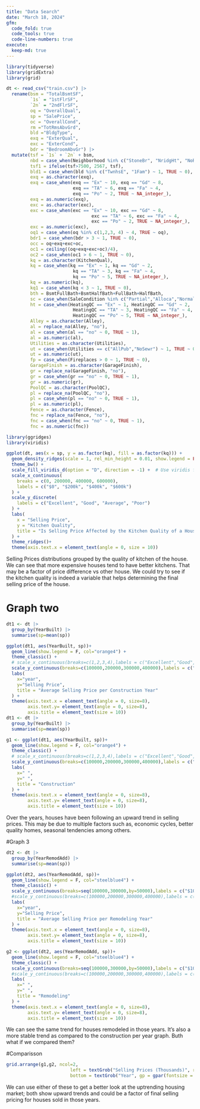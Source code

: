 ```yaml
---
title: "Data Search"
date: "March 18, 2024"
gfm:
  code_fold: true
  code_tools: true
  code-line-numbers: true
execute:
  keep-md: true
---
```


```r
library(tidyverse)
library(gridExtra)
library(grid)

dt <- read_csv("train.csv") |> 
  rename(bsm = "TotalBsmtSF",
         `1s` = "1stFlrSF",
         `2n` = "2ndFlrSF",
         oq = "OverallQual",
         sp = "SalePrice",
         oc = "OverallCond",
         rm ="TotRmsAbvGrd",
         bld ="BldgType",
         exq = "ExterQual",
         exc = "ExterCond",
         bdr = "BedroomAbvGr") |> 
  mutate(tsf = `1s` + `2n` + bsm,
         nbd = case_when(Neighborhood %in% c("StoneBr", "NridgHt", "NoRidge") ~ 1, TRUE ~ 0), 
         tsf1 = ifelse(tsf>7500, 2567, tsf),
         bld1 = case_when(bld %in% c("TwnhsE", "1Fam") ~ 1, TRUE ~ 0),
         exq = as.character(exq),
         exq = case_when(exq == "Ex" ~ 10, exq == "Gd" ~ 8, 
                         exq == "TA" ~ 6, exq == "Fa" ~ 4, 
                         exq == "Po" ~ 2, TRUE ~ NA_integer_),
         exq = as.numeric(exq), 
         exc = as.character(exc),
         exc = case_when(exc == "Ex" ~ 10, exc == "Gd" ~ 8, 
                                exc == "TA" ~ 6, exc == "Fa" ~ 4, 
                                exc == "Po" ~ 2, TRUE ~ NA_integer_), 
         exc = as.numeric(exc),
         oq1 = case_when(oq %in% c(1,2,3, 4) ~ 4, TRUE ~ oq),
         bdr1 = case_when(bdr > 3 ~ 1, TRUE ~ 0),
         occ = oq+exq+exc+oc,
         oc1 = ceiling((oq+exq+exc+oc)/4),
         oc2 = case_when(oc1 > 6 ~ 1, TRUE ~ 0),
         kq = as.character(KitchenQual),
         kq = case_when(kq == "Ex" ~ 1, kq == "Gd" ~ 2, 
                         kq == "TA" ~ 3, kq == "Fa" ~ 4, 
                         kq == "Po" ~ 5, TRUE ~ NA_integer_),
         kq = as.numeric(kq),
         kq1 = case_when(kq < 3 ~ 1, TRUE ~ 0),
         bth = BsmtFullBath+BsmtHalfBath+FullBath+HalfBath,
         sc = case_when(SaleCondition %in% c("Partial","Alloca","Normal") ~ 1, TRUE ~ 0),
         ht = case_when(HeatingQC == "Ex" ~ 1, HeatingQC == "Gd" ~ 2, 
                         HeatingQC == "TA" ~ 3, HeatingQC == "Fa" ~ 4, 
                         HeatingQC == "Po" ~ 5, TRUE ~ NA_integer_),
         Alley = as.character(Alley),
         al = replace_na(Alley, "no"),
         al = case_when(al == "no" ~ 0, TRUE ~ 1),
         al = as.numeric(al),
         Utilities = as.character(Utilities),
         ut = case_when(Utilities == c("AllPub","NoSewr") ~ 1, TRUE ~ 0), 
         ut = as.numeric(ut),
         fp = case_when(Fireplaces > 0 ~ 1, TRUE ~ 0),
         GarageFinish = as.character(GarageFinish),
         gr = replace_na(GarageFinish, "no"),
         gr = case_when(gr == "no" ~ 0, TRUE ~ 1),
         gr = as.numeric(gr),
         PoolQC = as.character(PoolQC),
         pl = replace_na(PoolQC, "no"),
         pl = case_when(pl == "no" ~ 0, TRUE ~ 1),
         pl = as.numeric(pl),
         Fence = as.character(Fence),
         fnc = replace_na(Fence, "no"),
         fnc = case_when(fnc == "no" ~ 0, TRUE ~ 1),
         fnc = as.numeric(fnc))

library(ggridges)
library(viridis)

ggplot(dt, aes(x = sp, y = as.factor(kq), fill = as.factor(kq))) +
  geom_density_ridges(scale = 1, rel_min_height = 0.01, show.legend = FALSE) +
  theme_bw() +
  scale_fill_viridis_d(option = "D", direction = -1) +  # Use viridis for color scale
  scale_x_continuous(
    breaks = c(0, 200000, 400000, 600000),
    labels = c("$0", "$200k", "$400k", "$600k")
  ) +
  scale_y_discrete(
    labels = c("Excellent", "Good", "Average", "Poor")
  ) +
  labs(
    x = "Selling Price",
    y = "Kitchen Quality",
    title = "Is Selling Price Affected by the Kitchen Quality of a House"
  ) +
  theme_ridges()+
  theme(axis.text.x = element_text(angle = 0, size = 10))


```

Selling Prices distributions grouped by the quality of kitchen of the house. We can see that more expensive houses tend to have better kitchens. That may be a factor of price difference vs other house. We could try to see if the kitchen quality is indeed a variable that helps determining the final selling price of the house.

# Graph two

```r
dt1 <- dt |> 
  group_by(YearBuilt) |> 
  summarise(sp=mean(sp))

ggplot(dt1, aes(YearBuilt, sp))+
  geom_line(show.legend = F, col="orange4") +
  theme_classic() +
  # scale_x_continuous(breaks=c(1,2,3,4),labels = c("Excellent","Good","Average","Poor"))+
  scale_y_continuous(breaks=c(100000,200000,300000,400000),labels = c("$100k","$200k","$300k","$400k"))+
  labs(
    x="year",
    y="Selling Price",
    title = "Average Selling Price per Construction Year"
  ) +
  theme(axis.text.x = element_text(angle = 0, size=8),
        axis.text.y= element_text(angle = 0, size=8),
        axis.title = element_text(size = 10))
dt1 <- dt |> 
  group_by(YearBuilt) |> 
  summarise(sp=mean(sp))

g1 <- ggplot(dt1, aes(YearBuilt, sp))+
  geom_line(show.legend = F, col="orange4") +
  theme_classic() +
  # scale_x_continuous(breaks=c(1,2,3,4),labels = c("Excellent","Good","Average","Poor"))+
  scale_y_continuous(breaks=c(100000,200000,300000,400000),labels = c("$100k","$200k","$300k","$400k"))+
  labs(
    x=" ",
    y=" ",
    title = "Construction"
  ) +
  theme(axis.text.x = element_text(angle = 0, size=8),
        axis.text.y= element_text(angle = 0, size=8),
        axis.title = element_text(size = 10))
```

Over the years, houses have been following an upward trend in selling prices. This may be due to multiple factors such as, economic cycles, better quality homes, seasonal tendencies among others.

#Graph 3

```r
dt2 <- dt |> 
  group_by(YearRemodAdd) |> 
  summarise(sp=mean(sp))

ggplot(dt2, aes(YearRemodAdd, sp))+
  geom_line(show.legend = F, col="steelblue4") +
  theme_classic() +
  scale_y_continuous(breaks=seq(100000,300000,by=50000),labels = c("$100k","$150k","$200k","$250k","$300k"))+
  #scale_y_continuous(breaks=c(100000,200000,300000,400000),labels = c("$100k","$200k","$300k","$400k"))+
  labs(
    x="year",
    y="Selling Price",
    title = "Average Selling Price per Remodeling Year"
  ) +
  theme(axis.text.x = element_text(angle = 0, size=8),
        axis.text.y= element_text(angle = 0, size=8),
        axis.title = element_text(size = 10))

g2 <- ggplot(dt2, aes(YearRemodAdd, sp))+
  geom_line(show.legend = F, col="steelblue4") +
  theme_classic() +
  scale_y_continuous(breaks=seq(100000,300000,by=50000),labels = c("$100k","$150k","$200k","$250k","$300k"))+
  #scale_y_continuous(breaks=c(100000,200000,300000,400000),labels = c("$100k","$200k","$300k","$400k"))+
  labs(
    x=" ",
    y=" ",
    title = "Remodeling"
  ) +
  theme(axis.text.x = element_text(angle = 0, size=8),
        axis.text.y= element_text(angle = 0, size=8),
        axis.title = element_text(size = 10))
```

We can see the same trend for houses remodeled in those years. It's also a more stable trend as compared to the construction per year graph. Buth what if we compared them?

#Comparisson

```r
grid.arrange(g1,g2, ncol=2,
                        left = textGrob("Selling Prices (Thousands)", rot = 90, gp = gpar(fontsize = 12)),
                        bottom = textGrob("Year", gp = gpar(fontsize = 12)))
```

We can use either of these to get a better look at the uptrending housing market; both show upward trends and could be a factor of final selling pricing for houses sold in those years.

